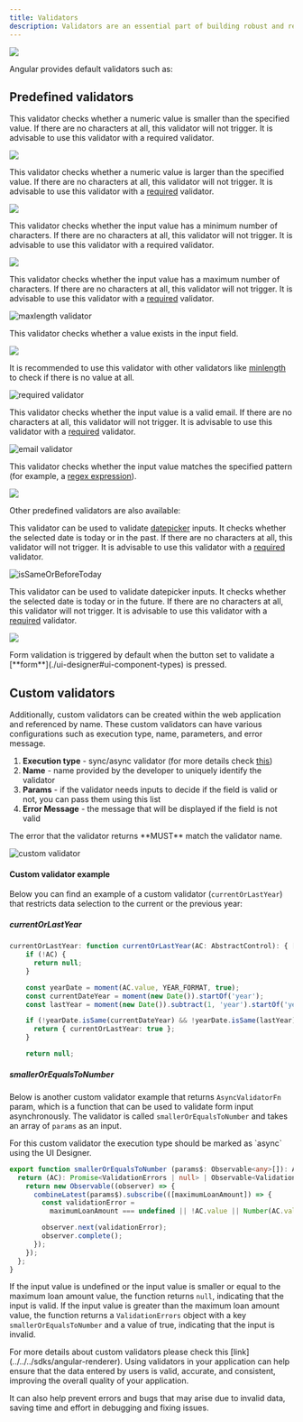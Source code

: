 ```yaml
---
title: Validators
description: Validators are an essential part of building robust and reliable applications. They ensure that the data entered by the user is accurate, complete, and consistent. In Angular applications, validators provide a set of pre-defined validation rules that can be used to validate various form inputs such as text fields, number fields, email fields, date fields, and more.
---
```


![](https://s3.eu-west-1.amazonaws.com/docx.flowx.ai/building-blocks/ui-designer/validators_gen.png)

Angular provides default validators such as:

## Predefined validators


<AccordionGroup>

<Accordion title ="min validator">

This validator checks whether a numeric value is smaller than the specified value. If there are no characters at all, this validator will not trigger. It is advisable to use this validator with a required validator.

<Frame>

![](https://s3.eu-west-1.amazonaws.com/docx.flowx.ai/building-blocks/ui-designer/validator_min.png)

</Frame>

<Card title = "min validator" icon="link" href ="https://angular.io/api/forms/Validators#min"></Card>

</Accordion>

<Accordion title ="max validator">

This validator checks whether a numeric value is larger than the specified value. If there are no characters at all, this validator will not trigger. It is advisable to use this validator with a [required](#required-validator) validator.

<Frame>

![](https://s3.eu-west-1.amazonaws.com/docx.flowx.ai/building-blocks/ui-designer/validator_max.png)

</Frame>

<Card title = "max validator" icon="link" href ="https://angular.io/api/forms/Validators#max"></Card>

</Accordion>

<Accordion title ="minLength">

This validator checks whether the input value has a minimum number of characters. If there are no characters at all, this validator will not trigger. It is advisable to use this validator with a required validator.

<Frame>

![](https://s3.eu-west-1.amazonaws.com/docx.flowx.ai/building-blocks/ui-designer/validator_minlength.png)

</Frame>

<Card title = "minLength" icon="link" href ="https://angular.io/api/forms/Validators#minlength"></Card>

</Accordion>

<Accordion title ="maxLength">

This validator checks whether the input value has a maximum number of characters. If there are no characters at all, this validator will not trigger. It is advisable to use this validator with a [required](#required-validator) validator.

<Frame>

![maxlength validator](https://s3.eu-west-1.amazonaws.com/docx.flowx.ai/building-blocks/ui-designer/validator_maxlength.png)

</Frame>

<Card title = "maxLength" icon="link" href ="https://angular.io/api/forms/Validators#maxlength"></Card>

</Accordion>

<Accordion title="required">

This validator checks whether a value exists in the input field. 

<Frame>

![](https://s3.eu-west-1.amazonaws.com/docx.flowx.ai/building-blocks/ui-designer/validatorss.png)

</Frame>

It is recommended to use this validator with other validators like [minlength](#minlength-validator) to check if there is no value at all.

<Frame>

![required validator](https://s3.eu-west-1.amazonaws.com/docx.flowx.ai/building-blocks/ui-designer/validators.png)

</Frame>

<Card title = "required" icon="link" href ="https://angular.io/api/forms/Validators#required"></Card>


</Accordion>

<Accordion title ="email">

This validator checks whether the input value is a valid email. If there are no characters at all, this validator will not trigger. It is advisable to use this validator with a [required](#required-validator) validator.

<Frame>

![email validator](https://s3.eu-west-1.amazonaws.com/docx.flowx.ai/building-blocks/ui-designer/validator_email.png#center)

</Frame>

<Card title = "email" icon="link" href ="https://angular.io/api/forms/Validators#email"></Card>

</Accordion>

<Accordion title ="pattern validator">

This validator checks whether the input value matches the specified pattern (for example, a [regex expression](https://www.regexbuddy.com/regex.html)).

<Frame>

![](https://s3.eu-west-1.amazonaws.com/docx.flowx.ai/building-blocks/ui-designer/validator_pattern.png#center)

</Frame>

<Card title = "pattern validator" icon="link" href ="https://angular.io/api/forms/Validators#pattern"></Card>

</Accordion>

</AccordionGroup>

Other predefined validators are also available:

<AccordionGroup>

<Accordion title = "isSameOrBeforeToday">

This validator can be used to validate [datepicker](/3.x/docs/building-blocks/ui-designer/ui-component-types/form-elements/datepicker-form-field) inputs. It checks whether the selected date is today or in the past. If there are no characters at all, this validator will not trigger. It is advisable to use this validator with a [required](#required-validator) validator.

<Frame>

![isSameOrBeforeToday](https://s3.eu-west-1.amazonaws.com/docx.flowx.ai/building-blocks/ui-designer/validator_issameday.png)

</Frame>

</Accordion>

<Accordion title = "isSameOrAfterToday">

This validator can be used to validate datepicker inputs. It checks whether the selected date is today or in the future. If there are no characters at all, this validator will not trigger. It is advisable to use this validator with a [required](#required-validator) validator.

<Frame>

![](https://s3.eu-west-1.amazonaws.com/docx.flowx.ai/building-blocks/ui-designer/validator_issamedayafter.png)

</Frame>

</Accordion>

</AccordionGroup>


<Info>
Form validation is triggered by default when the button set to validate a [**form**](./ui-designer#ui-component-types) is pressed.
</Info>


## Custom validators

Additionally, custom validators can be created within the web application and referenced by name. These custom validators can have various configurations such as execution type, name, parameters, and error message.

1. **Execution type** - sync/async validator (for more details check [this](https://angular.io/api/forms/AsyncValidator))
2. **Name** - name provided by the developer to uniquely identify the validator
3. **Params** - if the validator needs inputs to decide if the field is valid or not, you can pass them using this list
4. **Error Message** - the message that will be displayed if the field is not valid


<Warning>
The error that the validator returns **MUST** match the validator name.
</Warning>

<Frame>

![custom validator](https://s3.eu-west-1.amazonaws.com/docx.flowx.ai/building-blocks/ui-designer/validator_custom.png#center)

</Frame>


#### Custom validator example

Below you can find an example of a custom validator (`currentOrLastYear`) that restricts data selection to the current or the previous year:
   
##### currentOrLastYear

```typescript
currentOrLastYear: function currentOrLastYear(AC: AbstractControl): { [key: string]: any } {
    if (!AC) {
      return null;
    }

    const yearDate = moment(AC.value, YEAR_FORMAT, true);
    const currentDateYear = moment(new Date()).startOf('year');
    const lastYear = moment(new Date()).subtract(1, 'year').startOf('year');

    if (!yearDate.isSame(currentDateYear) && !yearDate.isSame(lastYear)) {
      return { currentOrLastYear: true };
    }

    return null;
```

##### smallerOrEqualsToNumber

Below is another custom validator example that returns `AsyncValidatorFn` param, which is a function that can be used to validate form input asynchronously. The validator is called `smallerOrEqualsToNumber` and takes an array of `params` as an input.

<Info>
For this custom validator the execution type should be marked as `async` using the UI Designer.
</Info>

```typescript
export function smallerOrEqualsToNumber (params$: Observable<any>[]): AsyncValidatorFn {
  return (AC): Promise<ValidationErrors | null> | Observable<ValidationErrors | null> => {
    return new Observable((observer) => {
      combineLatest(params$).subscribe(([maximumLoanAmount]) => {
        const validationError =
          maximumLoanAmount === undefined || !AC.value || Number(AC.value) <= maximumLoanAmount ? null : {smallerOrEqualsToNumber: true};

        observer.next(validationError);
        observer.complete();
      });
    });
  };
}
```

If the input value is undefined or the input value is smaller or equal to the maximum loan amount value, the function returns `null`, indicating that the input is valid. If the input value is greater than the maximum loan amount value, the function returns a `ValidationErrors` object with a key `smallerOrEqualsToNumber` and a value of true, indicating that the input is invalid.

<Info>
For more details about custom validators please check this [link](../../../sdks/angular-renderer).
</Info>

<Tip>
Using validators in your application can help ensure that the data entered by users is valid, accurate, and consistent, improving the overall quality of your application. 
</Tip>

It can also help prevent errors and bugs that may arise due to invalid data, saving time and effort in debugging and fixing issues. 



